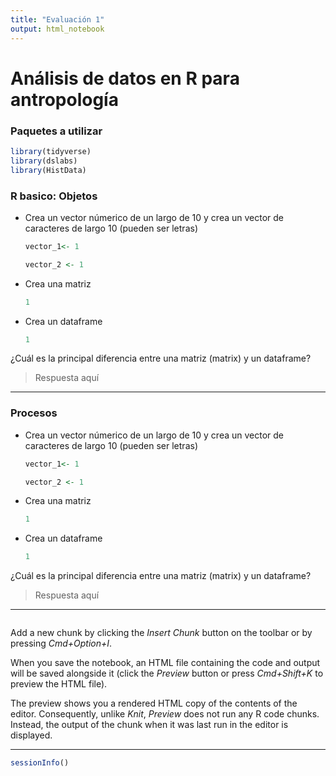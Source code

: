 ```yaml
---
title: "Evaluación 1"
output: html_notebook
---
```


# Análisis de datos en R para antropología

### Paquetes a utilizar

```r
library(tidyverse)
library(dslabs)
library(HistData)
```

### R basico: Objetos

-   Crea un vector númerico de un largo de 10 y crea un vector de caracteres de largo 10 (pueden ser letras)

    ```r
    vector_1<- 1
      
    vector_2 <- 1

    ```

-   Crea una matriz

    ```r
    1
    ```

-   Crea un dataframe

    ```r
    1
    ```

¿Cuál es la principal diferencia entre una matriz (matrix) y un dataframe?

> Respuesta aquí

------------------------------------------------------------------------

### Procesos

-   Crea un vector númerico de un largo de 10 y crea un vector de caracteres de largo 10 (pueden ser letras)

    ```r
    vector_1<- 1
      
    vector_2 <- 1

    ```

-   Crea una matriz

    ```r
    1
    ```

-   Crea un dataframe

    ```r
    1
    ```

¿Cuál es la principal diferencia entre una matriz (matrix) y un dataframe?

> Respuesta aquí

------------------------------------------------------------------------

```r

```

Add a new chunk by clicking the *Insert Chunk* button on the toolbar or by pressing *Cmd+Option+I*.

When you save the notebook, an HTML file containing the code and output will be saved alongside it (click the *Preview* button or press *Cmd+Shift+K* to preview the HTML file).

The preview shows you a rendered HTML copy of the contents of the editor. Consequently, unlike *Knit*, *Preview* does not run any R code chunks. Instead, the output of the chunk when it was last run in the editor is displayed.

------------------------------------------------------------------------

```r
sessionInfo()
```
